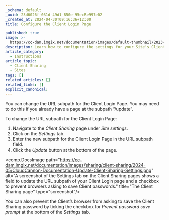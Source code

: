 ```yaml
---
_schema: default
_uuid: 23d6026f-031d-49d1-850e-95ec8e997e02
_created_at: 2024-04-30T09:16:36+12:00
title: Configure the Client Login Page

published: true
image: >-
  https://cc-dam.imgix.net/documentation/images/default-thumbnail/2023-Q4/CloudCannon-Documentation-Thumbnail.png
description: Learn how to configure the settings for your Site's Client Login Page.
article_category:
  - Instructions
article_topic:
  - Client Sharing
  - Sites
tags: []
related_articles: []
related_links: []
explicit_canonical:
---
```

You can change the URL subpath for the Client Login Page. You may need to do this if you already have a page at the subpath “/update”.

To change the URL subpath for the Client Login Page:

1. Navigate to the *Client Sharing* page under *Site settings*.
2. Click on the *Settings* tab.
3. Enter the new subpath for the Client Login Page in the URL subpath field.
4. Click the *Update* button at the bottom of the page.

<comp.DocsImage path="https://cc-dam.imgix.net/documentation/images/sharing/client-sharing/2024-05/CloudCannon-Documentation-Update-Client-Sharing-Settings.png" alt="A screenshot of the Settings tab on the Client Sharing pages shows a field to update the URL subpath of your Client Login page and a checkbox to prevent browsers asking to save Client passwords." title="The Client Sharing page" type="screenshot"/>

You can also prevent the Client’s browser from asking to save the Client Sharing password by ticking the checkbox for *Prevent password save prompt* at the bottom of the *Settings* tab.